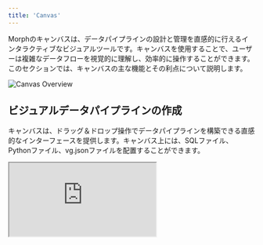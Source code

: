 ```yaml
---
title: 'Canvas'
---
```


Morphのキャンバスは、データパイプラインの設計と管理を直感的に行えるインタラクティブなビジュアルツールです。キャンバスを使用することで、ユーザーは複雑なデータフローを視覚的に理解し、効率的に操作することができます。このセクションでは、キャンバスの主な機能とその利点について説明します。

<img
  src="/assets/images/docs/canvas-overview.png"
  alt="Canvas Overview"
/>

## ビジュアルデータパイプラインの作成

キャンバスは、ドラッグ＆ドロップ操作でデータパイプラインを構築できる直感的なインターフェースを提供します。キャンバス上には、SQLファイル、Pythonファイル、vg.jsonファイルを配置することができます。

<iframe
  src="https://www.loom.com/embed/ae290d3547fc46808b991f660c1a93dd?sid=1f1d917d-d00f-4060-ba12-02c4ace58b98"
  controls
  className="w-full aspect-video"
></iframe>